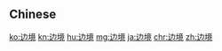 {{also|邊境}}
==Chinese==
{{zh-see|邊境}}

[[ko:边境]]
[[kn:边境]]
[[hu:边境]]
[[mg:边境]]
[[ja:边境]]
[[chr:边境]]
[[zh:边境]]